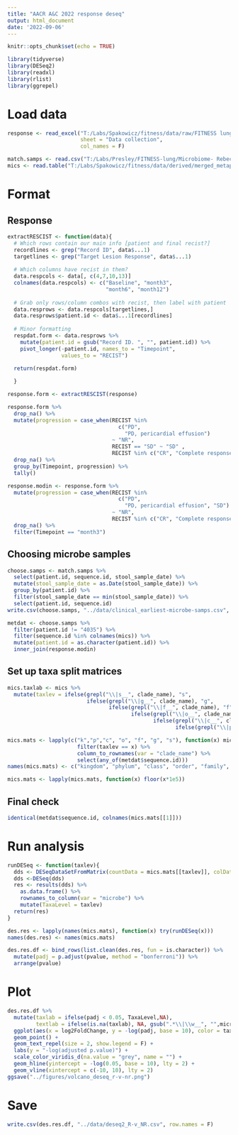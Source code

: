 ```yaml
---
title: "AACR A&C 2022 response deseq"
output: html_document
date: '2022-09-06'
---
```


```r
knitr::opts_chunk$set(echo = TRUE)

library(tidyverse)
library(DESeq2)
library(readxl)
library(rlist)
library(ggrepel)
```

# Load data

```r
response <- read_excel("T:/Labs/Spakowicz/fitness/data/raw/FITNESS lung RECIST final collection.xlsx",
                       sheet = "Data collection",
                       col_names = F)

match.samps <- read.csv("T:/Labs/Presley/FITNESS-lung/Microbiome- Rebecca/clinical-OC-matched_resolved.csv", stringsAsFactors = F)
mics <- read.table("T:/Labs/Spakowicz/fitness/data/derived/merged_metaphlan_output.txt", header = T, sep = "\t", stringsAsFactors = F)
```

# Format

## Response

```r
extractRESCIST <- function(data){
  # Which rows contain our main info [patient and final recist?]
  recordlines <- grep("Record ID", data$...1)
  targetlines <- grep("Target Lesion Response", data$...1)
  
  # Which columns have recist in them?
  data.respcols <- data[, c(4,7,10,13)]
  colnames(data.respcols) <- c("Baseline", "month3", 
                               "month6", "month12")
  
  # Grab only rows/column combos with recist, then label with patient
  data.resprows <- data.respcols[targetlines,]
  data.resprows$patient.id <- data$...1[recordlines]
  
  # Minor formatting
  respdat.form <- data.resprows %>%
    mutate(patient.id = gsub("Record ID. ", "", patient.id)) %>%
    pivot_longer(-patient.id, names_to = "Timepoint",
                 values_to = "RECIST")
  
  return(respdat.form)

  }
```

```r
response.form <- extractRESCIST(response)

response.form %>%
  drop_na() %>%
  mutate(progression = case_when(RECIST %in% 
                                   c("PD",
                                     "PD, pericardial effusion")
                                 ~ "NR",
                                 RECIST == "SD" ~ "SD" ,
                                 RECIST %in% c("CR", "Complete response", "PR") ~ "R")) %>%
  drop_na() %>%
  group_by(Timepoint, progression) %>%
  tally()

response.modin <- response.form %>%
  mutate(progression = case_when(RECIST %in% 
                                   c("PD",
                                     "PD, pericardial effusion", "SD")
                                 ~ "NR",
                                 RECIST %in% c("CR", "Complete response", "PR") ~ "R")) %>%
  drop_na() %>%
  filter(Timepoint == "month3")
```

## Choosing microbe samples

```r
choose.samps <- match.samps %>%
  select(patient.id, sequence.id, stool_sample_date) %>%
  mutate(stool_sample_date = as.Date(stool_sample_date)) %>%
  group_by(patient.id) %>%
  filter(stool_sample_date == min(stool_sample_date)) %>%
  select(patient.id, sequence.id)
write.csv(choose.samps, "../data/clinical_earliest-microbe-samps.csv", row.names = F)
```

```r
metdat <- choose.samps %>%
  filter(patient.id != "4035") %>%
  filter(sequence.id %in% colnames(mics)) %>%
  mutate(patient.id = as.character(patient.id)) %>%
  inner_join(response.modin)
```
## Set up taxa split matrices

```r
mics.taxlab <- mics %>%
  mutate(taxlev = ifelse(grepl("\\|s__", clade_name), "s",
                         ifelse(grepl("\\|g__", clade_name), "g",
                                ifelse(grepl("\\|f__", clade_name), "f",
                                       ifelse(grepl("\\|o__", clade_name), "o",
                                              ifelse(grepl("\\|c__", clade_name), "c",
                                                     ifelse(grepl("\\|p__", clade_name), "p", "k")))))))

mics.mats <- lapply(c("k","p","c", "o", "f", "g", "s"), function(x) mics.taxlab %>%
                      filter(taxlev == x) %>%
                      column_to_rownames(var = "clade_name") %>%
                      select(any_of(metdat$sequence.id)))
names(mics.mats) <- c("kingdom", "phylum", "class", "order", "family", "genus", "species")

mics.mats <- lapply(mics.mats, function(x) floor(x*1e5))
```

## Final check

```r

identical(metdat$sequence.id, colnames(mics.mats[[1]]))
```

# Run analysis

```r
runDESeq <- function(taxlev){
  dds <- DESeqDataSetFromMatrix(countData = mics.mats[[taxlev]], colData = metdat, design = ~progression)
  dds <-DESeq(dds)
  res <- results(dds) %>%
    as.data.frame() %>%
    rownames_to_column(var = "microbe") %>%
    mutate(TaxaLevel = taxlev)
  return(res)
}
```

```r
des.res <- lapply(names(mics.mats), function(x) try(runDESeq(x)))
names(des.res) <- names(mics.mats)

des.res.df <- bind_rows(list.clean(des.res, fun = is.character)) %>%
  mutate(padj = p.adjust(pvalue, method = "bonferroni")) %>%
  arrange(pvalue)
```

# Plot

```r
des.res.df %>%
  mutate(taxlab = ifelse(padj < 0.05, TaxaLevel,NA),
         textlab = ifelse(is.na(taxlab), NA, gsub(".*\\|\\w__", "",microbe))) %>%
  ggplot(aes(x = log2FoldChange, y = -log(padj, base = 10), color = taxlab, label = textlab)) +
  geom_point() +
  geom_text_repel(size = 2, show.legend = F) +
  labs(y = "-log(adjusted p.value)") +
  scale_color_viridis_d(na.value = "grey", name = "") +
  geom_hline(yintercept = -log(0.05, base = 10), lty = 2) +
  geom_vline(xintercept = c(-10, 10), lty = 2) 
ggsave("../figures/volcano_deseq_r-v-nr.png")
```

# Save

```r
write.csv(des.res.df, "../data/deseq2_R-v_NR.csv", row.names = F)
```
